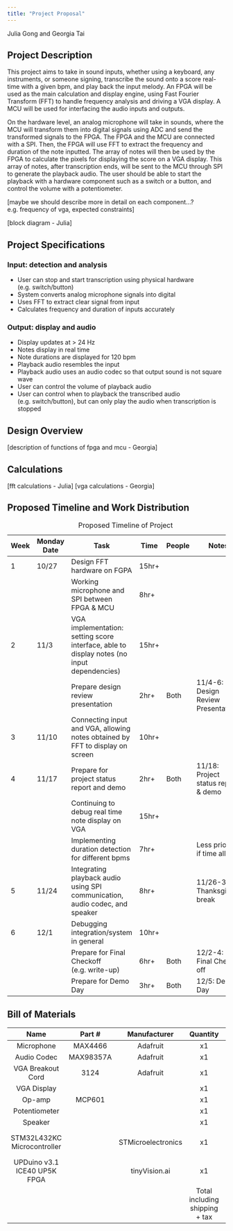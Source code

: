 ```yaml
---
title: "Project Proposal"
---
```

Julia Gong and Georgia Tai

## Project Description
This project aims to take in sound inputs, whether using a keyboard, any instruments, or someone signing, transcribe the sound onto a score real-time with a given bpm, and play back the input melody. An FPGA will be used as the main calculation and display engine, using Fast Fourier Transform (FFT) to handle frequency analysis and driving a VGA display. A MCU will be used for interfacing the audio inputs and outputs.

On the hardware level, an analog microphone will take in sounds, where the MCU will transform them into digital signals using ADC and send the transformed signals to the FPGA. The FPGA and the MCU are connected with a SPI. Then, the FPGA will use FFT to extract the frequency and duration of the note inputted. The array of notes will then be used by the FPGA to calculate the pixels for displaying the score on a VGA display. This array of notes, after transcription ends, will be sent to the MCU through SPI to generate the playback audio. The user should be able to start the playback with a hardware component such as a switch or a button, and control the volume with a potentiometer.

[maybe we should describe more in detail on each component...? e.g. frequency of vga, expected constraints]

[block diagram - Julia]

## Project Specifications
### Input: detection and analysis
* User can stop and start transcription using physical hardware (e.g. switch/button)
* System converts analog microphone signals into digital
* Uses FFT to extract clear signal from input
* Calculates frequency and duration of inputs accurately

### Output: display and audio
* Display updates at > 24 Hz
* Notes display in real time 
* Note durations are displayed for 120 bpm
* Playback audio resembles the input 
* Playback audio uses an audio codec so that output sound is not square wave
* User can control the volume of playback audio
* User can control when to playback the transcribed audio (e.g. switch/button), but can only play the audio  when transcription is stopped


## Design Overview

[description of functions of fpga and mcu - Georgia]

## Calculations

[fft calculations - Julia]
[vga calculations - Georgia]

## Proposed Timeline and Work Distribution

| Week | Monday Date | Task                                                                                       | Time  | People | Notes                               |
|------|-------------|--------------------------------------------------------------------------------------------|-------|--------|-------------------------------------|
| 1    | 10/27       | Design FFT hardware on FGPA                                                                | 15hr+ |        |                                     |
|      |             | Working microphone and SPI between FPGA & MCU                                              | 8hr+  |        |                                     |
| 2    | 11/3        | VGA implementation: setting score interface, able to display notes (no input dependencies) | 15hr+ |        |                                     |
|      |             | Prepare design review presentation                                                         | 2hr+  | Both   | 11/4-6: Design Review Presentation  |
| 3    | 11/10       | Connecting input and VGA, allowing notes obtained by FFT to display on screen              | 10hr+ |        |                                     |
| 4    | 11/17       | Prepare for project status report and demo                                                 | 2hr+  | Both   | 11/18: Project status report & demo |
|      |             | Continuing to debug real time note display on VGA                                          | 15hr+ |        |                                     |
|      |             | Implementing duration detection for different bpms                                         | 7hr+  |        | Less priority, if time allows       |
| 5    | 11/24       | Integrating playback audio using SPI communication, audio codec, and speaker               | 8hr+  |        | 11/26-30: Thanksgiving break        |
| 6    | 12/1        | Debugging integration/system in general                                                    | 10hr+ |        |                                     |
|      |             | Prepare for Final Checkoff (e.g. write-up)                                                 | 6hr+  | Both   | 12/2-4: Final Check-off             |
|      |             | Prepare for Demo Day                                                                       | 3hr+  | Both   | 12/5: Demo Day                      |
: Proposed Timeline of Project


## Bill of Materials

|             Name             |   Part #  |    Manufacturer    |            Quantity            |                Price                 |
|:----------------------------:|:---------:|:------------------:|:------------------------------:|:------------------------------------:|
| Microphone                   | MAX4466   | Adafruit           | x1                             | $6.95                                |
| Audio Codec                  | MAX98357A | Adafruit           | x1                             | $5.95                                |
| VGA Breakout Cord            | 3124      | Adafruit           | x1                             | $4.50                                |
| VGA Display                  |           |                    | x1                             | stockroom                            |
| Op-amp                       | MCP601    |                    | x1                             | stockroom                            |
| Potentiometer                |           |                    | x1                             | stockroom                            |
| Speaker                      |           |                    | x1                             | stockroom                            |
| STM32L432KC Microcontroller  |           | STMicroelectronics | x1                             | E155 teaching team                   |
| UPDuino v3.1 ICE40 UP5K FPGA |           | tinyVision.ai      | x1                             | E155 teaching team                   |
|                              |           |                    | Total including shipping + tax | $31.66 (shipping $12.56 & tax $1.70) |